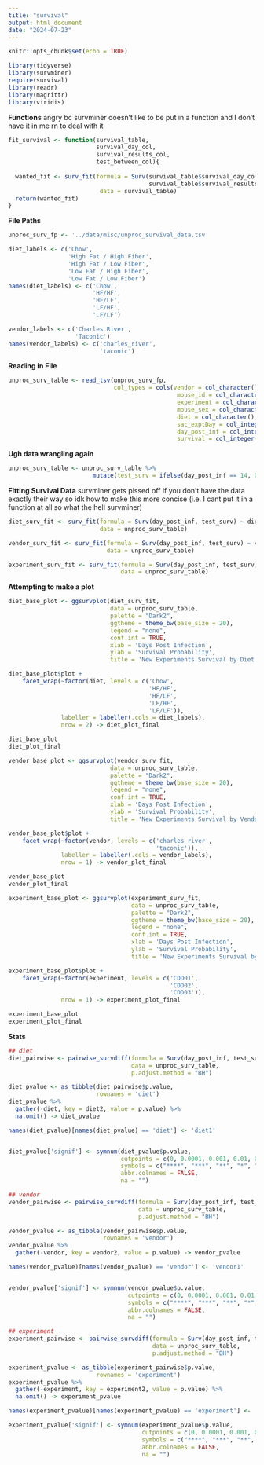 ```yaml
---
title: "survival"
output: html_document
date: "2024-07-23"
---
```


```r
knitr::opts_chunk$set(echo = TRUE)
```

```r
library(tidyverse)
library(survminer)
require(survival)
library(readr)
library(magrittr)
library(viridis)
```

**Functions**
angry bc survminer doesn't like to be put in a function and I don't have it in me rn to deal with it 
```r
fit_survival <- function(survival_table,
                         survival_day_col,
                         survival_results_col,
                         test_between_col){
  
  wanted_fit <- surv_fit(formula = Surv(survival_table$survival_day_col, 
                                        survival_table$survival_results_col) ~ survival_table$test_between_col,
                          data = survival_table)
  return(wanted_fit)
}

```

**File Paths**
```r
unproc_surv_fp <- '../data/misc/unproc_survival_data.tsv'

diet_labels <- c('Chow',
                 'High Fat / High Fiber', 
                 'High Fat / Low Fiber',
                 'Low Fat / High Fiber',
                 'Low Fat / Low Fiber')
names(diet_labels) <- c('Chow',
                        'HF/HF',
                        'HF/LF',
                        'LF/HF',
                        'LF/LF')

vendor_labels <- c('Charles River',
                   'Taconic')
names(vendor_labels) <- c('charles_river',
                          'taconic')
```

**Reading in File**
```r
unproc_surv_table <- read_tsv(unproc_surv_fp,
                              col_types = cols(vendor = col_character(),
                                                mouse_id = col_character(),
                                                experiment = col_character(),
                                                mouse_sex = col_character(),
                                                diet = col_character(),
                                                sac_exptDay = col_integer(),
                                                day_post_inf = col_integer(),
                                                survival = col_integer()))
```

**Ugh data wrangling again**
```r
unproc_surv_table <- unproc_surv_table %>% 
                        mutate(test_surv = ifelse(day_post_inf == 14, 0, survival))
```

**Fitting Survival Data**
survminer gets pissed off if you don't have the data exactly their way so idk how to make this more concise (i.e. I cant put it in a function at all so what the hell survminer)
```r
diet_surv_fit <- surv_fit(formula = Surv(day_post_inf, test_surv) ~ diet,
                          data = unproc_surv_table)

vendor_surv_fit <- surv_fit(formula = Surv(day_post_inf, test_surv) ~ vendor,
                            data = unproc_surv_table)

experiment_surv_fit <- surv_fit(formula = Surv(day_post_inf, test_surv) ~ experiment,
                                data = unproc_surv_table)
```

**Attempting to make a plot**
```r
diet_base_plot <- ggsurvplot(diet_surv_fit,
                             data = unproc_surv_table,
                             palette = "Dark2",
                             ggtheme = theme_bw(base_size = 20),
                             legend = "none",
                             conf.int = TRUE,
                             xlab = 'Days Post Infection',
                             ylab = 'Survival Probability',
                             title = 'New Experiments Survival by Diet')

diet_base_plot$plot +
    facet_wrap(~factor(diet, levels = c('Chow',
                                        'HF/HF',
                                        'HF/LF',
                                        'LF/HF',
                                        'LF/LF')),
               labeller = labeller(.cols = diet_labels),
               nrow = 2) -> diet_plot_final

diet_base_plot
diet_plot_final
```

```r
vendor_base_plot <- ggsurvplot(vendor_surv_fit,
                             data = unproc_surv_table,
                             palette = "Dark2",
                             ggtheme = theme_bw(base_size = 20),
                             legend = "none",
                             conf.int = TRUE,
                             xlab = 'Days Post Infection',
                             ylab = 'Survival Probability',
                             title = 'New Experiments Survival by Vendor')

vendor_base_plot$plot +
    facet_wrap(~factor(vendor, levels = c('charles_river',
                                          'taconic')),
               labeller = labeller(.cols = vendor_labels),
               nrow = 1) -> vendor_plot_final

vendor_base_plot
vendor_plot_final
```

```r
experiment_base_plot <- ggsurvplot(experiment_surv_fit,
                                   data = unproc_surv_table,
                                   palette = "Dark2",
                                   ggtheme = theme_bw(base_size = 20),
                                   legend = "none",
                                   conf.int = TRUE,
                                   xlab = 'Days Post Infection',
                                   ylab = 'Survival Probability',
                                   title = 'New Experiments Survival by Experiment')

experiment_base_plot$plot +
    facet_wrap(~factor(experiment, levels = c('CDD01',
                                              'CDD02',
                                              'CDD03')),
               nrow = 1) -> experiment_plot_final

experiment_base_plot
experiment_plot_final
```

**Stats**
```r
## diet
diet_pairwise <- pairwise_survdiff(formula = Surv(day_post_inf, test_surv) ~ diet,
                                   data = unproc_surv_table,
                                   p.adjust.method = "BH")

diet_pvalue <- as_tibble(diet_pairwise$p.value,
                         rownames = 'diet')
diet_pvalue %>% 
  gather(-diet, key = diet2, value = p.value) %>% 
  na.omit() -> diet_pvalue

names(diet_pvalue)[names(diet_pvalue) == 'diet'] <- 'diet1'


diet_pvalue['signif'] <- symnum(diet_pvalue$p.value,
                                cutpoints = c(0, 0.0001, 0.001, 0.01, 0.05, 0.1, 1),
                                symbols = c("****", "***", "**", "*", "+", "ns"),
                                abbr.colnames = FALSE,
                                na = "")

## vendor
vendor_pairwise <- pairwise_survdiff(formula = Surv(day_post_inf, test_surv) ~ vendor,
                                     data = unproc_surv_table,
                                     p.adjust.method = "BH")

vendor_pvalue <- as_tibble(vendor_pairwise$p.value,
                           rownames = 'vendor')
vendor_pvalue %>% 
  gather(-vendor, key = vendor2, value = p.value) -> vendor_pvalue

names(vendor_pvalue)[names(vendor_pvalue) == 'vendor'] <- 'vendor1'


vendor_pvalue['signif'] <- symnum(vendor_pvalue$p.value,
                                  cutpoints = c(0, 0.0001, 0.001, 0.01, 0.05, 0.1, 1),
                                  symbols = c("****", "***", "**", "*", "+", "ns"),
                                  abbr.colnames = FALSE,
                                  na = "")

## experiment
experiment_pairwise <- pairwise_survdiff(formula = Surv(day_post_inf, test_surv) ~ experiment,
                                         data = unproc_surv_table,
                                         p.adjust.method = "BH")

experiment_pvalue <- as_tibble(experiment_pairwise$p.value,
                         rownames = 'experiment')
experiment_pvalue %>% 
  gather(-experiment, key = experiment2, value = p.value) %>% 
  na.omit() -> experiment_pvalue

names(experiment_pvalue)[names(experiment_pvalue) == 'experiment'] <- 'experiment1'

experiment_pvalue['signif'] <- symnum(experiment_pvalue$p.value,
                                      cutpoints = c(0, 0.0001, 0.001, 0.01, 0.05, 0.1, 1),
                                      symbols = c("****", "***", "**", "*", "+", "ns"),
                                      abbr.colnames = FALSE,
                                      na = "")
```

